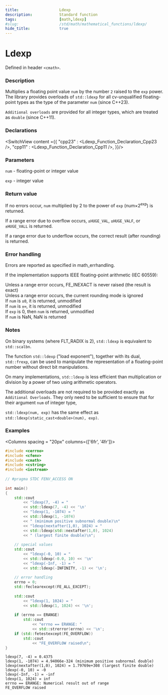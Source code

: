 ```yaml
---
title:                  Ldexp
description:            Standard function
tags:                   [math,ldexp]
#slug:                  /std/math/mathematical_functions/ldexp/
hide_title:             true
---
```




# Ldexp

Defined in header `<cmath>`.

### Description
Multiplies a floating point value `num` by the number `2` raised to the `exp` power. The library provides overloads of `std::ldexp` 
for all cv-unqualified floating-point types as the type of the parameter `num` (since C++23).

`Additional overloads` are provided for all integer types, which are treated as `double`
(since C++11).



### Declarations

<SwitchView content ={{
    "cpp23" : <Ldexp_Function_Declaration_Cpp23 />,
    "cpp11" : <Ldexp_Function_Declaration_Cpp11 />,
}}/>


### Parameters
 
`num` - floating-point or integer value

`exp` - integer value

### Return value

If no errors occur, `num` multiplied by 2 to the power of `exp` (num×2<sup>exp</sup>) is returned.

If a range error due to overflow occurs, `±HUGE_VAL`, `±HUGE_VALF`, or `±HUGE_VALL` is returned.

If a range error due to underflow occurs, the correct result (after rounding) is returned.

### Error handling

Errors are reported as specified in math_errhandling.

If the implementation supports IEEE floating-point arithmetic (IEC 60559):

Unless a range error occurs, FE_INEXACT is never raised (the result is exact)<br/>
Unless a range error occurs, the current rounding mode is ignored<br/>
If `num` is `±0`, it is returned, unmodified<br/>
If `num` is `±∞`, it is returned, unmodified<br/>
If `exp` is 0, then `num` is returned, unmodified<br/>
If `num` is NaN, NaN is returned<br/>

### Notes

On binary systems (where FLT_RADIX is 2), `std::ldexp` is equivalent to `std::scalbn`.

The function `std::ldexp` ("load exponent"), together with its dual, `std::frexp`, 
can be used to manipulate the representation of a floating-point number without direct bit manipulations.

On many implementations, `std::ldexp` is less efficient than multiplication or division by a power of two using arithmetic operators.

The additional overloads are not required to be provided exactly as `Additional Overloads`. 
They only need to be sufficient to ensure that for their argument `num` of integer type, 

`std::ldexp(num, exp)` has the same effect as `std::ldexp(static_cast<double>(num), exp)`.

### Examples



<Columns spacing = "20px" columns={['6fr', '4fr']}>
<div>

```cpp
#include <cerrno>
#include <cfenv>
#include <cmath>
#include <cstring>
#include <iostream>
 
// #pragma STDC FENV_ACCESS ON
 
int main()
{
    std::cout 
        << "ldexp(7, -4) = " 
        << std::ldexp(7, -4) << '\n'
        << "ldexp(1, -1074) = " 
        << std::ldexp(1, -1074)
        << " (minimum positive subnormal double)\n"
        << "ldexp(nextafter(1,0), 1024) = "
        << std::ldexp(std::nextafter(1,0), 1024)
        << " (largest finite double)\n";
 
    // special values
    std::cout 
        << "ldexp(-0, 10) = " 
        << std::ldexp(-0.0, 10) << '\n'
        << "ldexp(-Inf, -1) = " 
        << std::ldexp(-INFINITY, -1) << '\n';
 
    // error handling
    errno = 0;
    std::feclearexcept(FE_ALL_EXCEPT);
 
    std::cout 
        << "ldexp(1, 1024) = " 
        << std::ldexp(1, 1024) << '\n';
 
    if (errno == ERANGE)
        std::cout 
            << "errno == ERANGE: " 
            << std::strerror(errno) << '\n';
    if (std::fetestexcept(FE_OVERFLOW))
        std::cout 
            << "FE_OVERFLOW raised\n";
}

```

</div>

<div>

```plaintext title="Result"
ldexp(7, -4) = 0.4375
ldexp(1, -1074) = 4.94066e-324 (minimum positive subnormal double)
ldexp(nextafter(1,0), 1024) = 1.79769e+308 (largest finite double)
ldexp(-0, 10) = -0
ldexp(-Inf, -1) = -inf
ldexp(1, 1024) = inf
errno == ERANGE: Numerical result out of range
FE_OVERFLOW raised
```

</div>
</Columns>
